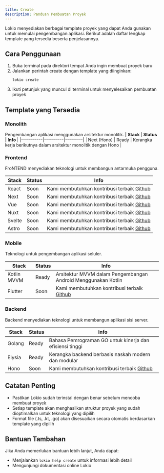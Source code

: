 ```yaml
---
title: Create
description: Panduan Pembuatan Proyek
---
```


Lokio menyediakan berbagai template proyek yang dapat Anda gunakan untuk memulai pengembangan aplikasi. Berikut adalah daftar lengkap template yang tersedia beserta penjelasannya.

## Cara Penggunaan

1. Buka terminal pada direktori tempat Anda ingin membuat proyek baru
2. Jalankan perintah create dengan template yang diinginkan:
    ```bash
    lokio create
    ```
3. Ikuti petunjuk yang muncul di terminal untuk menyelesaikan pembuatan proyek


## Template yang Tersedia

### Monolith
Pengembangan aplikasi menggunakan arsitektur monolitik.
| **Stack** | **Status** | **Info** |
|-----------|----------|---------|
| Next (Hono) | Ready | Kerangka kerja berikutnya dalam arsitektur monolitik dengan Hono |

### Frontend
FroNTEND menyediakan teknologi untuk membangun antarmuka pengguna.

| **Stack** | **Status** | **Info** |
|-----------|----------|---------|
| React | Soon | Kami membutuhkan kontribusi terbaik [Github](https://github.com/any-source/lokio-core/tree/main/code/frontend-react) |
| Next | Soon | Kami membutuhkan kontribusi terbaik [Github](https://github.com/any-source/lokio-core/tree/main/code/frontend-next) |
| Vue | Soon | Kami membutuhkan kontribusi terbaik [Github](https://github.com/any-source/lokio-core/tree/main/code/frontend-vue) |
| Nuxt | Soon | Kami membutuhkan kontribusi terbaik [Github](https://github.com/any-source/lokio-core/tree/main/code/frontend-nuxt) |
| Svelte | Soon | Kami membutuhkan kontribusi terbaik [Github](https://github.com/any-source/lokio-core/tree/main/code/frontend-svelte) |
| Astro | Soon | Kami membutuhkan kontribusi terbaik [Github](https://github.com/any-source/lokio-core/tree/main/code/frontend-astro) |


### Mobile
Teknologi untuk pengembangan aplikasi seluler.

| **Stack** | **Status** | **Info** |
|-----------|----------|---------|
| Kotlin MVVM | Ready | Arsitektur MVVM dalam Pengembangan Android Menggunakan Kotlin |
| Flutter | Soon | Kami membutuhkan kontribusi terbaik [Github](https://github.com/any-source/lokio-core/tree/main/code/mobile-flutter) |

### Backend
Backend menyediakan teknologi untuk membangun aplikasi sisi server.

| **Stack** | **Status** | **Info** |
|-----------|----------|---------|
| Golang | Ready | Bahasa Pemrograman GO untuk kinerja dan efisiensi tinggi |
| Elysia | Ready | Kerangka backend berbasis naskah modern dan modular |
| Hono | Soon | Kami membutuhkan kontribusi terbaik [Github](https://github.com/any-source/lokio-core/tree/main/code/backend-hono) |

## Catatan Penting

- Pastikan Lokio sudah terinstal dengan benar sebelum mencoba membuat proyek
- Setiap template akan menghasilkan struktur proyek yang sudah dioptimalkan untuk teknologi yang dipilih
- Format file (.ts, .kt, .go) akan disesuaikan secara otomatis berdasarkan template yang dipilih

## Bantuan Tambahan

Jika Anda memerlukan bantuan lebih lanjut, Anda dapat:
- Menjalankan `lokio help create` untuk informasi lebih detail
- Mengunjungi dokumentasi online Lokio